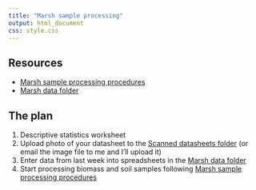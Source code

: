 ```yaml
---
title: "Marsh sample processing"
output: html_document
css: style.css
---
```

## Resources

* [Marsh sample processing procedures](https://docs.google.com/document/d/1M4OE7BUvFNgn0N8We2H8loJPctRDLbZeynfFM61EwkY/edit?usp=sharing)
* [Marsh data folder](https://drive.google.com/drive/u/0/folders/1V54Fckddxa9uEvRUFYMo4Ux1ReRa8och)

## The plan

1. Descriptive statistics worksheet
2. Upload photo of your datasheet to the [Scanned datasheets folder](https://drive.google.com/drive/folders/1D7S0GCKyukQIRwPGNQ1NnPuDJp0fUduo?usp=sharing) (or email the image file to me and I'll upload it)
2. Enter data from last week into spreadsheets in the [Marsh data folder](https://drive.google.com/drive/u/0/folders/1V54Fckddxa9uEvRUFYMo4Ux1ReRa8och)
3. Start processing biomass and soil samples following [Marsh sample processing procedures](https://docs.google.com/document/d/1M4OE7BUvFNgn0N8We2H8loJPctRDLbZeynfFM61EwkY/edit?usp=sharing)


    
    
    
